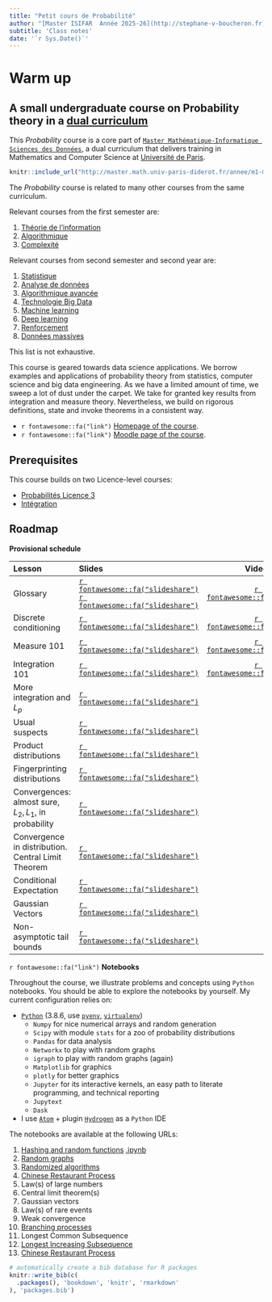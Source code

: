 ```yaml
---
title: "Petit cours de Probabilité"
author: "[Master ISIFAR  Année 2025-26](http://stephane-v-boucheron.fr)"
subtitle: 'Class notes'
date: '`r Sys.Date()`'
---
```




<!-- ![](images/Universite_Paris_logo_horizontal.jpg) -->

# Warm up   {#foreword}

## A small undergraduate course on Probability theory in a [dual curriculum](http://master.math.univ-paris-diderot.fr/annee/m1-mi/)


This _Probability_ course is a core part of [`Master Mathématique-Informatique Sciences des Données`](http://master.math.univ-paris-diderot.fr/annee/m1-mi/), a dual curriculum that delivers training in Mathematics and Computer Science at [Université de Paris](http://u-paris.fr).


```r
knitr::include_url("http://master.math.univ-paris-diderot.fr/annee/m1-mi/", height = '300px')
```



The _Probability_ course is related to many other courses from the same
curriculum.

Relevant courses from the first semester are:

1. [Théorie de l'information](http://master.math.univ-paris-diderot.fr/modules/m1mi-theorie-information/)
1. [Algorithmique](http://master.math.univ-paris-diderot.fr/modules/m1info-algo/)
1. [Complexité](http://master.math.univ-paris-diderot.fr/modules/m1math-s1-algo/)

Relevant courses from second semester and second year are:

1. [Statistique](http://master.math.univ-paris-diderot.fr/modules/m1math-s2-stat-fonda/)
2. [Analyse de données](http://master.math.univ-paris-diderot.fr/modules/m1mi-s2-ana-donnees)
3. [Algorithmique avancée](http://master.math.univ-paris-diderot.fr/modules/m1info-algo-avancee/)
4. [Technologie Big Data](http://master.math.univ-paris-diderot.fr/modules/m1mi-big-data/)
3. [Machine learning](http://master.math.univ-paris-diderot.fr/modules/m2mo-ml/)
1. [Deep learning](http://master.math.univ-paris-diderot.fr/modules/m2mo-deepl/)
2. [Renforcement](http://master.math.univ-paris-diderot.fr/modules/m2mo-renforcement/)
3. [Données massives](http://master.math.univ-paris-diderot.fr/modules/m2mo-mmd/)

This list is not exhaustive.

This course is geared towards data science applications. We borrow examples
and applications of probability theory from statistics, computer science and
big data engineering. As we have a limited amount of time,
we sweep a lot of dust under the carpet. We take for granted
key results from integration and measure theory. Nevertheless, we build on rigorous
definitions, state and invoke theorems in a consistent way.


- `r fontawesome::fa("link")` [Homepage of the course](stephane-v-boucheron.fr/courses/probability).
- `r fontawesome::fa("link")` [Moodle page of the course](https://moodle.u-paris.fr/mod/folder/view.php?id=81541).

## Prerequisites

This course builds on two Licence-level courses:

- [Probabilités Licence 3](http://licence.math.univ-paris-diderot.fr/modules/l3-maths-mfa-maths-s5-probas/)
- [Intégration](http://licence.math.univ-paris-diderot.fr/modules/l3-maths-mfa-maths-s6-Integration/)

## Roadmap

__Provisional schedule__

|  Lesson  | Slides |  Video  |  Date  |
|:--------|:-------|:-------:|:-------:|
| Glossary | [`r fontawesome::fa("slideshare")`](/slides/cm-1-introduction.html) [`r fontawesome::fa("slideshare")`](/slides/cm-2-discrete-distributions.html) | [`r fontawesome::fa("video")`](https://u-paris.zoom.us/rec/share/RZAxxvkQc40MG_E94fxcEU4Aq-fF60VOPomDUCcGL5gGAYT0-UIzgUL2Z6H44-gA.KCiUkAroIr5ZhV66) | 2021-09-10 |
| Discrete conditioning | [`r fontawesome::fa("slideshare")`](/slides/cm-3-discrete-conditionning.html) |  [`r fontawesome::fa("video")`](https://u-paris.zoom.us/rec/share/JcyRcsKxCxdeDZzrN5mOg4r3rwUyfeIsWQtj2KUUlGXjvF07_ak0W7HnICVVElbG.bxh7awRfl5-3S4K3) | 2021-09-17 |
| Measure 101 | [`r fontawesome::fa("slideshare")`](/slides/cm-4-measure-101.html) | [`r fontawesome::fa("video")`](https://u-paris.zoom.us/rec/share/X76Rfuwy7Aa_zdBEunXAtLL08KzGiFzcc4Taupw7mD4p2OboOuRf806J2VU9ghGV.Qq8wVMZk-XXLZS7Y)| 2021-09-24 |
| Integration 101 | [`r fontawesome::fa("slideshare")`](/slides/cm-5-integration-101.html) | [`r fontawesome::fa("video")`](https://u-paris.zoom.us/rec/share/qeXXuzV_2IsBdkG1i-_zNNqdx6wnxgVxmnBHIXsQ9OYSVPJ9WBnpYGklhnVmg_56.YnWIMpU5KB7wR4SC) | 2021-10-01 |
| More integration and $L_p$ | [`r fontawesome::fa("slideshare")`](/slides/cm-5-integration-101.html)| | 2021-10-08 |
| Usual suspects| [`r fontawesome::fa("slideshare")`](/slides/cm-6-AC-distributions.html)| | 2021-10-15 |
| Product distributions | [`r fontawesome::fa("slideshare")`](/slides/cm-7-product-distributions.html)  | | 2021-10-22 |
| Fingerprinting distributions | [`r fontawesome::fa("slideshare")`](/slides/cm-8-characterizing-distributions.html)  | | 2021-10-29 |
| Convergences: almost sure, $L_2, L_1$, in probability| [`r fontawesome::fa("slideshare")`](/slides/cm-9-convergences.html)  || 2021-11-12 |
| Convergence in distribution. Central Limit Theorem | [`r fontawesome::fa("slideshare")`](/slides/cm-10-CLT.html)  | | 2021-11-19|
| Conditional Expectation | [`r fontawesome::fa("slideshare")`](/slides/cm-11-conditioning.html) || 2021-12-26 |
| Gaussian Vectors  | [`r fontawesome::fa("slideshare")`](/slides/cm-13-gaussian-vectors.html) | | 2021-12-03 |
| Non-asymptotic tail bounds | [`r fontawesome::fa("slideshare")`](/slides/cm-12-non-asymptotics.html) | | 2021-12-03 |


`r fontawesome::fa("link")` __Notebooks__

Throughout the course, we illustrate problems and concepts
using `Python` notebooks. You should be able to explore the notebooks
by yourself. My current configuration relies on:

- [`Python`](https://www.python.org) (3.8.6, use [`pyenv`](), [`virtualenv`]())
  - `Numpy`  for nice numerical arrays and random generation
  - `Scipy`  with module `stats` for a zoo of probability distributions
  - `Pandas`  for data analysis
  - `Networkx` to play with random graphs
  - `igraph` to play with random graphs (again)
  - `Matplotlib`  for graphics
  - `plotly` for better graphics
  - `Jupyter`  for its interactive kernels, an easy path to literate programming, and technical reporting
  - `Jupytext`
  - `Dask`
- I use [`Atom`](https://atom.io) + plugin [`Hydrogen`](https://atom.io/packages/hydrogen) as a `Python`  IDE


The notebooks are available at the following URLs:

1. [Hashing and random functions](http://stephane-v-boucheron.fr/post/2019-09-02-idealizedhashing/)
[.ipynb](http://stephane-v-boucheron.fr/files/notebooks_proba/hashing.ipynb)
2. [Random graphs]()
3. [Randomized algorithms]()
4. [Chinese Restaurant Process]()
4. Law(s) of large numbers
5. Central limit theorem(s)
6. Gaussian vectors
7. Law(s) of rare events
8. Weak convergence
9. [Branching processes]()
10. Longest Common Subsequence
11. [Longest Increasing Subsequence]()
12. [Chinese Restaurant Process]()


```r
# automatically create a bib database for R packages
knitr::write_bib(c(
  .packages(), 'bookdown', 'knitr', 'rmarkdown'
), 'packages.bib')
```
